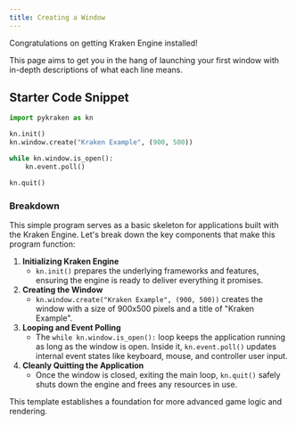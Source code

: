 ```yaml
---
title: Creating a Window
---
```


Congratulations on getting Kraken Engine installed!

This page aims to get you in the hang of launching your first window with in-depth descriptions of what each line means.

## Starter Code Snippet

```python:main.py showLineNumbers
import pykraken as kn

kn.init()
kn.window.create("Kraken Example", (900, 500))

while kn.window.is_open():
    kn.event.poll()

kn.quit()
```

### Breakdown

This simple program serves as a basic skeleton for applications built with the Kraken Engine.
Let's break down the key components that make this program function:

1. **Initializing Kraken Engine**
    - `kn.init()` prepares the underlying frameworks and features, ensuring the engine is ready to deliver everything it promises.
2. **Creating the Window**
    - `kn.window.create("Kraken Example", (900, 500))` creates the window with a size of 900x500 pixels and a title of "Kraken Example".
3. **Looping and Event Polling**
    - The `while kn.window.is_open():` loop keeps the application running as long as the window is open.
    Inside it, `kn.event.poll()` updates internal event states like keyboard, mouse, and controller user input.
4. **Cleanly Quitting the Application**
    - Once the window is closed, exiting the main loop, `kn.quit()` safely shuts down the engine and frees any resources in use.

This template establishes a foundation for more advanced game logic and rendering.
